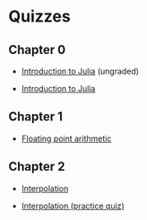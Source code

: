 # Quizzes

## Chapter 0

- [Introduction to Julia](quizzes/build/julia.pdf) (ungraded)

- [Introduction to Julia](quizzes/build/julia_graded.pdf)

## Chapter 1

- [Floating point arithmetic](quizzes/build/roundoff.pdf)

## Chapter 2

- [Interpolation](quizzes/build/interpolation_new.pdf)

- [Interpolation (practice quiz)](quizzes/build/interpolation_practice.pdf)
